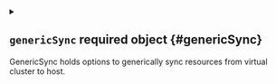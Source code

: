 
<details className="config-field" data-expandable="true">
<summary>

## `genericSync` <span className="config-field-required" data-required="false">required</span> <span className="config-field-type">object</span> <span className="config-field-default"></span> <span className="config-field-enum"></span> {#genericSync}

GenericSync holds options to generically sync resources from virtual cluster to host.

</summary>




<details className="config-field" data-expandable="false" open>
<summary>

### `version` <span className="config-field-required" data-required="false">required</span> <span className="config-field-type">string</span> <span className="config-field-default"></span> <span className="config-field-enum"></span> {#genericSync-version}

Version is the config version

</summary>



</details>



<details className="config-field" data-expandable="true">
<summary>

### `export` <span className="config-field-required" data-required="false">required</span> <span className="config-field-type">object[]</span> <span className="config-field-default"></span> <span className="config-field-enum"></span> {#genericSync-export}

Exports syncs a resource from the virtual cluster to the host

</summary>




<details className="config-field" data-expandable="false" open>
<summary>

#### `apiVersion` <span className="config-field-required" data-required="false">required</span> <span className="config-field-type">string</span> <span className="config-field-default"></span> <span className="config-field-enum"></span> {#genericSync-export-apiVersion}

APIVersion of the object to sync

</summary>



</details>



<details className="config-field" data-expandable="false" open>
<summary>

#### `kind` <span className="config-field-required" data-required="false">required</span> <span className="config-field-type">string</span> <span className="config-field-default"></span> <span className="config-field-enum"></span> {#genericSync-export-kind}

Kind of the object to sync

</summary>



</details>



<details className="config-field" data-expandable="false" open>
<summary>

#### `optional` <span className="config-field-required" data-required="false">required</span> <span className="config-field-type">boolean</span> <span className="config-field-default"></span> <span className="config-field-enum"></span> {#genericSync-export-optional}



</summary>



</details>



<details className="config-field" data-expandable="false" open>
<summary>

#### `replaceOnConflict` <span className="config-field-required" data-required="false">required</span> <span className="config-field-type">boolean</span> <span className="config-field-default"></span> <span className="config-field-enum"></span> {#genericSync-export-replaceOnConflict}

ReplaceWhenInvalid determines if the controller should try to recreate the object
if there is a problem applying

</summary>



</details>



<details className="config-field" data-expandable="true">
<summary>

#### `patches` <span className="config-field-required" data-required="false">required</span> <span className="config-field-type">object[]</span> <span className="config-field-default"></span> <span className="config-field-enum"></span> {#genericSync-export-patches}

Patches are the patches to apply on the virtual cluster objects
when syncing them from the host cluster

</summary>




<details className="config-field" data-expandable="false" open>
<summary>

##### `op` <span className="config-field-required" data-required="false">required</span> <span className="config-field-type">string</span> <span className="config-field-default"></span> <span className="config-field-enum"></span> {#genericSync-export-patches-op}

Operation is the type of the patch

</summary>



</details>



<details className="config-field" data-expandable="false" open>
<summary>

##### `fromPath` <span className="config-field-required" data-required="false">required</span> <span className="config-field-type">string</span> <span className="config-field-default"></span> <span className="config-field-enum"></span> {#genericSync-export-patches-fromPath}

FromPath is the path from the other object

</summary>



</details>



<details className="config-field" data-expandable="false" open>
<summary>

##### `path` <span className="config-field-required" data-required="false">required</span> <span className="config-field-type">string</span> <span className="config-field-default"></span> <span className="config-field-enum"></span> {#genericSync-export-patches-path}

Path is the path of the patch

</summary>



</details>



<details className="config-field" data-expandable="false" open>
<summary>

##### `namePath` <span className="config-field-required" data-required="false">required</span> <span className="config-field-type">string</span> <span className="config-field-default"></span> <span className="config-field-enum"></span> {#genericSync-export-patches-namePath}

NamePath is the path to the name of a child resource within Path

</summary>



</details>



<details className="config-field" data-expandable="false" open>
<summary>

##### `namespacePath` <span className="config-field-required" data-required="false">required</span> <span className="config-field-type">string</span> <span className="config-field-default"></span> <span className="config-field-enum"></span> {#genericSync-export-patches-namespacePath}

NamespacePath is path to the namespace of a child resource within Path

</summary>



</details>



<details className="config-field" data-expandable="false" open>
<summary>

##### `value` <span className="config-field-required" data-required="false">required</span> <span className="config-field-type">object</span> <span className="config-field-default"></span> <span className="config-field-enum"></span> {#genericSync-export-patches-value}

Value is the new value to be set to the path

</summary>



</details>



<details className="config-field" data-expandable="false" open>
<summary>

##### `regex` <span className="config-field-required" data-required="false">required</span> <span className="config-field-type">string</span> <span className="config-field-default"></span> <span className="config-field-enum"></span> {#genericSync-export-patches-regex}

Regex - is regular expresion used to identify the Name,
and optionally Namespace, parts of the field value that
will be replaced with the rewritten Name and/or Namespace

</summary>



</details>



<details className="config-field" data-expandable="true">
<summary>

##### `conditions` <span className="config-field-required" data-required="false">required</span> <span className="config-field-type">object[]</span> <span className="config-field-default"></span> <span className="config-field-enum"></span> {#genericSync-export-patches-conditions}

Conditions are conditions that must be true for
the patch to get executed

</summary>




<details className="config-field" data-expandable="false" open>
<summary>

##### `path` <span className="config-field-required" data-required="false">required</span> <span className="config-field-type">string</span> <span className="config-field-default"></span> <span className="config-field-enum"></span> {#genericSync-export-patches-conditions-path}

Path is the path within the object to select

</summary>



</details>



<details className="config-field" data-expandable="false" open>
<summary>

##### `subPath` <span className="config-field-required" data-required="false">required</span> <span className="config-field-type">string</span> <span className="config-field-default"></span> <span className="config-field-enum"></span> {#genericSync-export-patches-conditions-subPath}

SubPath is the path below the selected object to select

</summary>



</details>



<details className="config-field" data-expandable="false" open>
<summary>

##### `equal` <span className="config-field-required" data-required="false">required</span> <span className="config-field-type">object</span> <span className="config-field-default"></span> <span className="config-field-enum"></span> {#genericSync-export-patches-conditions-equal}

Equal is the value the path should be equal to

</summary>



</details>



<details className="config-field" data-expandable="false" open>
<summary>

##### `notEqual` <span className="config-field-required" data-required="false">required</span> <span className="config-field-type">object</span> <span className="config-field-default"></span> <span className="config-field-enum"></span> {#genericSync-export-patches-conditions-notEqual}

NotEqual is the value the path should not be equal to

</summary>



</details>



<details className="config-field" data-expandable="false" open>
<summary>

##### `empty` <span className="config-field-required" data-required="false">required</span> <span className="config-field-type">boolean</span> <span className="config-field-default"></span> <span className="config-field-enum"></span> {#genericSync-export-patches-conditions-empty}

Empty means that the path value should be empty or unset

</summary>



</details>


</details>



<details className="config-field" data-expandable="false" open>
<summary>

##### `ignore` <span className="config-field-required" data-required="false">required</span> <span className="config-field-type">boolean</span> <span className="config-field-default"></span> <span className="config-field-enum"></span> {#genericSync-export-patches-ignore}

Ignore determines if the path should be ignored if handled as a reverse patch

</summary>



</details>



<details className="config-field" data-expandable="true">
<summary>

##### `sync` <span className="config-field-required" data-required="false">required</span> <span className="config-field-type">object</span> <span className="config-field-default"></span> <span className="config-field-enum"></span> {#genericSync-export-patches-sync}

Sync defines if a specialized syncer should be initialized using values
from the rewriteName operation as Secret/Configmap names to be synced

</summary>




<details className="config-field" data-expandable="false" open>
<summary>

##### `secret` <span className="config-field-required" data-required="false">required</span> <span className="config-field-type">boolean</span> <span className="config-field-default"></span> <span className="config-field-enum"></span> {#genericSync-export-patches-sync-secret}



</summary>



</details>



<details className="config-field" data-expandable="false" open>
<summary>

##### `configmap` <span className="config-field-required" data-required="false">required</span> <span className="config-field-type">boolean</span> <span className="config-field-default"></span> <span className="config-field-enum"></span> {#genericSync-export-patches-sync-configmap}



</summary>



</details>


</details>


</details>



<details className="config-field" data-expandable="true">
<summary>

#### `reversePatches` <span className="config-field-required" data-required="false">required</span> <span className="config-field-type">object[]</span> <span className="config-field-default"></span> <span className="config-field-enum"></span> {#genericSync-export-reversePatches}

ReversePatches are the patches to apply to host cluster objects
after it has been synced to the virtual cluster

</summary>




<details className="config-field" data-expandable="false" open>
<summary>

##### `op` <span className="config-field-required" data-required="false">required</span> <span className="config-field-type">string</span> <span className="config-field-default"></span> <span className="config-field-enum"></span> {#genericSync-export-reversePatches-op}

Operation is the type of the patch

</summary>



</details>



<details className="config-field" data-expandable="false" open>
<summary>

##### `fromPath` <span className="config-field-required" data-required="false">required</span> <span className="config-field-type">string</span> <span className="config-field-default"></span> <span className="config-field-enum"></span> {#genericSync-export-reversePatches-fromPath}

FromPath is the path from the other object

</summary>



</details>



<details className="config-field" data-expandable="false" open>
<summary>

##### `path` <span className="config-field-required" data-required="false">required</span> <span className="config-field-type">string</span> <span className="config-field-default"></span> <span className="config-field-enum"></span> {#genericSync-export-reversePatches-path}

Path is the path of the patch

</summary>



</details>



<details className="config-field" data-expandable="false" open>
<summary>

##### `namePath` <span className="config-field-required" data-required="false">required</span> <span className="config-field-type">string</span> <span className="config-field-default"></span> <span className="config-field-enum"></span> {#genericSync-export-reversePatches-namePath}

NamePath is the path to the name of a child resource within Path

</summary>



</details>



<details className="config-field" data-expandable="false" open>
<summary>

##### `namespacePath` <span className="config-field-required" data-required="false">required</span> <span className="config-field-type">string</span> <span className="config-field-default"></span> <span className="config-field-enum"></span> {#genericSync-export-reversePatches-namespacePath}

NamespacePath is path to the namespace of a child resource within Path

</summary>



</details>



<details className="config-field" data-expandable="false" open>
<summary>

##### `value` <span className="config-field-required" data-required="false">required</span> <span className="config-field-type">object</span> <span className="config-field-default"></span> <span className="config-field-enum"></span> {#genericSync-export-reversePatches-value}

Value is the new value to be set to the path

</summary>



</details>



<details className="config-field" data-expandable="false" open>
<summary>

##### `regex` <span className="config-field-required" data-required="false">required</span> <span className="config-field-type">string</span> <span className="config-field-default"></span> <span className="config-field-enum"></span> {#genericSync-export-reversePatches-regex}

Regex - is regular expresion used to identify the Name,
and optionally Namespace, parts of the field value that
will be replaced with the rewritten Name and/or Namespace

</summary>



</details>



<details className="config-field" data-expandable="true">
<summary>

##### `conditions` <span className="config-field-required" data-required="false">required</span> <span className="config-field-type">object[]</span> <span className="config-field-default"></span> <span className="config-field-enum"></span> {#genericSync-export-reversePatches-conditions}

Conditions are conditions that must be true for
the patch to get executed

</summary>




<details className="config-field" data-expandable="false" open>
<summary>

##### `path` <span className="config-field-required" data-required="false">required</span> <span className="config-field-type">string</span> <span className="config-field-default"></span> <span className="config-field-enum"></span> {#genericSync-export-reversePatches-conditions-path}

Path is the path within the object to select

</summary>



</details>



<details className="config-field" data-expandable="false" open>
<summary>

##### `subPath` <span className="config-field-required" data-required="false">required</span> <span className="config-field-type">string</span> <span className="config-field-default"></span> <span className="config-field-enum"></span> {#genericSync-export-reversePatches-conditions-subPath}

SubPath is the path below the selected object to select

</summary>



</details>



<details className="config-field" data-expandable="false" open>
<summary>

##### `equal` <span className="config-field-required" data-required="false">required</span> <span className="config-field-type">object</span> <span className="config-field-default"></span> <span className="config-field-enum"></span> {#genericSync-export-reversePatches-conditions-equal}

Equal is the value the path should be equal to

</summary>



</details>



<details className="config-field" data-expandable="false" open>
<summary>

##### `notEqual` <span className="config-field-required" data-required="false">required</span> <span className="config-field-type">object</span> <span className="config-field-default"></span> <span className="config-field-enum"></span> {#genericSync-export-reversePatches-conditions-notEqual}

NotEqual is the value the path should not be equal to

</summary>



</details>



<details className="config-field" data-expandable="false" open>
<summary>

##### `empty` <span className="config-field-required" data-required="false">required</span> <span className="config-field-type">boolean</span> <span className="config-field-default"></span> <span className="config-field-enum"></span> {#genericSync-export-reversePatches-conditions-empty}

Empty means that the path value should be empty or unset

</summary>



</details>


</details>



<details className="config-field" data-expandable="false" open>
<summary>

##### `ignore` <span className="config-field-required" data-required="false">required</span> <span className="config-field-type">boolean</span> <span className="config-field-default"></span> <span className="config-field-enum"></span> {#genericSync-export-reversePatches-ignore}

Ignore determines if the path should be ignored if handled as a reverse patch

</summary>



</details>



<details className="config-field" data-expandable="true">
<summary>

##### `sync` <span className="config-field-required" data-required="false">required</span> <span className="config-field-type">object</span> <span className="config-field-default"></span> <span className="config-field-enum"></span> {#genericSync-export-reversePatches-sync}

Sync defines if a specialized syncer should be initialized using values
from the rewriteName operation as Secret/Configmap names to be synced

</summary>




<details className="config-field" data-expandable="false" open>
<summary>

##### `secret` <span className="config-field-required" data-required="false">required</span> <span className="config-field-type">boolean</span> <span className="config-field-default"></span> <span className="config-field-enum"></span> {#genericSync-export-reversePatches-sync-secret}



</summary>



</details>



<details className="config-field" data-expandable="false" open>
<summary>

##### `configmap` <span className="config-field-required" data-required="false">required</span> <span className="config-field-type">boolean</span> <span className="config-field-default"></span> <span className="config-field-enum"></span> {#genericSync-export-reversePatches-sync-configmap}



</summary>



</details>


</details>


</details>



<details className="config-field" data-expandable="true">
<summary>

#### `selector` <span className="config-field-required" data-required="false">required</span> <span className="config-field-type">object</span> <span className="config-field-default"></span> <span className="config-field-enum"></span> {#genericSync-export-selector}

Selector is a label selector to select the synced objects in the virtual cluster.
If empty, all objects will be synced.

</summary>




<details className="config-field" data-expandable="false" open>
<summary>

##### `labelSelector` <span className="config-field-required" data-required="false">required</span> <span className="config-field-type">object</span> <span className="config-field-default"></span> <span className="config-field-enum"></span> {#genericSync-export-selector-labelSelector}

LabelSelector are the labels to select the object from

</summary>



</details>


</details>


</details>



<details className="config-field" data-expandable="true">
<summary>

### `import` <span className="config-field-required" data-required="false">required</span> <span className="config-field-type">object[]</span> <span className="config-field-default"></span> <span className="config-field-enum"></span> {#genericSync-import}

Imports syncs a resource from the host cluster to virtual cluster

</summary>




<details className="config-field" data-expandable="false" open>
<summary>

#### `apiVersion` <span className="config-field-required" data-required="false">required</span> <span className="config-field-type">string</span> <span className="config-field-default"></span> <span className="config-field-enum"></span> {#genericSync-import-apiVersion}

APIVersion of the object to sync

</summary>



</details>



<details className="config-field" data-expandable="false" open>
<summary>

#### `kind` <span className="config-field-required" data-required="false">required</span> <span className="config-field-type">string</span> <span className="config-field-default"></span> <span className="config-field-enum"></span> {#genericSync-import-kind}

Kind of the object to sync

</summary>



</details>



<details className="config-field" data-expandable="false" open>
<summary>

#### `optional` <span className="config-field-required" data-required="false">required</span> <span className="config-field-type">boolean</span> <span className="config-field-default"></span> <span className="config-field-enum"></span> {#genericSync-import-optional}



</summary>



</details>



<details className="config-field" data-expandable="false" open>
<summary>

#### `replaceOnConflict` <span className="config-field-required" data-required="false">required</span> <span className="config-field-type">boolean</span> <span className="config-field-default"></span> <span className="config-field-enum"></span> {#genericSync-import-replaceOnConflict}

ReplaceWhenInvalid determines if the controller should try to recreate the object
if there is a problem applying

</summary>



</details>



<details className="config-field" data-expandable="true">
<summary>

#### `patches` <span className="config-field-required" data-required="false">required</span> <span className="config-field-type">object[]</span> <span className="config-field-default"></span> <span className="config-field-enum"></span> {#genericSync-import-patches}

Patches are the patches to apply on the virtual cluster objects
when syncing them from the host cluster

</summary>




<details className="config-field" data-expandable="false" open>
<summary>

##### `op` <span className="config-field-required" data-required="false">required</span> <span className="config-field-type">string</span> <span className="config-field-default"></span> <span className="config-field-enum"></span> {#genericSync-import-patches-op}

Operation is the type of the patch

</summary>



</details>



<details className="config-field" data-expandable="false" open>
<summary>

##### `fromPath` <span className="config-field-required" data-required="false">required</span> <span className="config-field-type">string</span> <span className="config-field-default"></span> <span className="config-field-enum"></span> {#genericSync-import-patches-fromPath}

FromPath is the path from the other object

</summary>



</details>



<details className="config-field" data-expandable="false" open>
<summary>

##### `path` <span className="config-field-required" data-required="false">required</span> <span className="config-field-type">string</span> <span className="config-field-default"></span> <span className="config-field-enum"></span> {#genericSync-import-patches-path}

Path is the path of the patch

</summary>



</details>



<details className="config-field" data-expandable="false" open>
<summary>

##### `namePath` <span className="config-field-required" data-required="false">required</span> <span className="config-field-type">string</span> <span className="config-field-default"></span> <span className="config-field-enum"></span> {#genericSync-import-patches-namePath}

NamePath is the path to the name of a child resource within Path

</summary>



</details>



<details className="config-field" data-expandable="false" open>
<summary>

##### `namespacePath` <span className="config-field-required" data-required="false">required</span> <span className="config-field-type">string</span> <span className="config-field-default"></span> <span className="config-field-enum"></span> {#genericSync-import-patches-namespacePath}

NamespacePath is path to the namespace of a child resource within Path

</summary>



</details>



<details className="config-field" data-expandable="false" open>
<summary>

##### `value` <span className="config-field-required" data-required="false">required</span> <span className="config-field-type">object</span> <span className="config-field-default"></span> <span className="config-field-enum"></span> {#genericSync-import-patches-value}

Value is the new value to be set to the path

</summary>



</details>



<details className="config-field" data-expandable="false" open>
<summary>

##### `regex` <span className="config-field-required" data-required="false">required</span> <span className="config-field-type">string</span> <span className="config-field-default"></span> <span className="config-field-enum"></span> {#genericSync-import-patches-regex}

Regex - is regular expresion used to identify the Name,
and optionally Namespace, parts of the field value that
will be replaced with the rewritten Name and/or Namespace

</summary>



</details>



<details className="config-field" data-expandable="true">
<summary>

##### `conditions` <span className="config-field-required" data-required="false">required</span> <span className="config-field-type">object[]</span> <span className="config-field-default"></span> <span className="config-field-enum"></span> {#genericSync-import-patches-conditions}

Conditions are conditions that must be true for
the patch to get executed

</summary>




<details className="config-field" data-expandable="false" open>
<summary>

##### `path` <span className="config-field-required" data-required="false">required</span> <span className="config-field-type">string</span> <span className="config-field-default"></span> <span className="config-field-enum"></span> {#genericSync-import-patches-conditions-path}

Path is the path within the object to select

</summary>



</details>



<details className="config-field" data-expandable="false" open>
<summary>

##### `subPath` <span className="config-field-required" data-required="false">required</span> <span className="config-field-type">string</span> <span className="config-field-default"></span> <span className="config-field-enum"></span> {#genericSync-import-patches-conditions-subPath}

SubPath is the path below the selected object to select

</summary>



</details>



<details className="config-field" data-expandable="false" open>
<summary>

##### `equal` <span className="config-field-required" data-required="false">required</span> <span className="config-field-type">object</span> <span className="config-field-default"></span> <span className="config-field-enum"></span> {#genericSync-import-patches-conditions-equal}

Equal is the value the path should be equal to

</summary>



</details>



<details className="config-field" data-expandable="false" open>
<summary>

##### `notEqual` <span className="config-field-required" data-required="false">required</span> <span className="config-field-type">object</span> <span className="config-field-default"></span> <span className="config-field-enum"></span> {#genericSync-import-patches-conditions-notEqual}

NotEqual is the value the path should not be equal to

</summary>



</details>



<details className="config-field" data-expandable="false" open>
<summary>

##### `empty` <span className="config-field-required" data-required="false">required</span> <span className="config-field-type">boolean</span> <span className="config-field-default"></span> <span className="config-field-enum"></span> {#genericSync-import-patches-conditions-empty}

Empty means that the path value should be empty or unset

</summary>



</details>


</details>



<details className="config-field" data-expandable="false" open>
<summary>

##### `ignore` <span className="config-field-required" data-required="false">required</span> <span className="config-field-type">boolean</span> <span className="config-field-default"></span> <span className="config-field-enum"></span> {#genericSync-import-patches-ignore}

Ignore determines if the path should be ignored if handled as a reverse patch

</summary>



</details>



<details className="config-field" data-expandable="true">
<summary>

##### `sync` <span className="config-field-required" data-required="false">required</span> <span className="config-field-type">object</span> <span className="config-field-default"></span> <span className="config-field-enum"></span> {#genericSync-import-patches-sync}

Sync defines if a specialized syncer should be initialized using values
from the rewriteName operation as Secret/Configmap names to be synced

</summary>




<details className="config-field" data-expandable="false" open>
<summary>

##### `secret` <span className="config-field-required" data-required="false">required</span> <span className="config-field-type">boolean</span> <span className="config-field-default"></span> <span className="config-field-enum"></span> {#genericSync-import-patches-sync-secret}



</summary>



</details>



<details className="config-field" data-expandable="false" open>
<summary>

##### `configmap` <span className="config-field-required" data-required="false">required</span> <span className="config-field-type">boolean</span> <span className="config-field-default"></span> <span className="config-field-enum"></span> {#genericSync-import-patches-sync-configmap}



</summary>



</details>


</details>


</details>



<details className="config-field" data-expandable="true">
<summary>

#### `reversePatches` <span className="config-field-required" data-required="false">required</span> <span className="config-field-type">object[]</span> <span className="config-field-default"></span> <span className="config-field-enum"></span> {#genericSync-import-reversePatches}

ReversePatches are the patches to apply to host cluster objects
after it has been synced to the virtual cluster

</summary>




<details className="config-field" data-expandable="false" open>
<summary>

##### `op` <span className="config-field-required" data-required="false">required</span> <span className="config-field-type">string</span> <span className="config-field-default"></span> <span className="config-field-enum"></span> {#genericSync-import-reversePatches-op}

Operation is the type of the patch

</summary>



</details>



<details className="config-field" data-expandable="false" open>
<summary>

##### `fromPath` <span className="config-field-required" data-required="false">required</span> <span className="config-field-type">string</span> <span className="config-field-default"></span> <span className="config-field-enum"></span> {#genericSync-import-reversePatches-fromPath}

FromPath is the path from the other object

</summary>



</details>



<details className="config-field" data-expandable="false" open>
<summary>

##### `path` <span className="config-field-required" data-required="false">required</span> <span className="config-field-type">string</span> <span className="config-field-default"></span> <span className="config-field-enum"></span> {#genericSync-import-reversePatches-path}

Path is the path of the patch

</summary>



</details>



<details className="config-field" data-expandable="false" open>
<summary>

##### `namePath` <span className="config-field-required" data-required="false">required</span> <span className="config-field-type">string</span> <span className="config-field-default"></span> <span className="config-field-enum"></span> {#genericSync-import-reversePatches-namePath}

NamePath is the path to the name of a child resource within Path

</summary>



</details>



<details className="config-field" data-expandable="false" open>
<summary>

##### `namespacePath` <span className="config-field-required" data-required="false">required</span> <span className="config-field-type">string</span> <span className="config-field-default"></span> <span className="config-field-enum"></span> {#genericSync-import-reversePatches-namespacePath}

NamespacePath is path to the namespace of a child resource within Path

</summary>



</details>



<details className="config-field" data-expandable="false" open>
<summary>

##### `value` <span className="config-field-required" data-required="false">required</span> <span className="config-field-type">object</span> <span className="config-field-default"></span> <span className="config-field-enum"></span> {#genericSync-import-reversePatches-value}

Value is the new value to be set to the path

</summary>



</details>



<details className="config-field" data-expandable="false" open>
<summary>

##### `regex` <span className="config-field-required" data-required="false">required</span> <span className="config-field-type">string</span> <span className="config-field-default"></span> <span className="config-field-enum"></span> {#genericSync-import-reversePatches-regex}

Regex - is regular expresion used to identify the Name,
and optionally Namespace, parts of the field value that
will be replaced with the rewritten Name and/or Namespace

</summary>



</details>



<details className="config-field" data-expandable="true">
<summary>

##### `conditions` <span className="config-field-required" data-required="false">required</span> <span className="config-field-type">object[]</span> <span className="config-field-default"></span> <span className="config-field-enum"></span> {#genericSync-import-reversePatches-conditions}

Conditions are conditions that must be true for
the patch to get executed

</summary>




<details className="config-field" data-expandable="false" open>
<summary>

##### `path` <span className="config-field-required" data-required="false">required</span> <span className="config-field-type">string</span> <span className="config-field-default"></span> <span className="config-field-enum"></span> {#genericSync-import-reversePatches-conditions-path}

Path is the path within the object to select

</summary>



</details>



<details className="config-field" data-expandable="false" open>
<summary>

##### `subPath` <span className="config-field-required" data-required="false">required</span> <span className="config-field-type">string</span> <span className="config-field-default"></span> <span className="config-field-enum"></span> {#genericSync-import-reversePatches-conditions-subPath}

SubPath is the path below the selected object to select

</summary>



</details>



<details className="config-field" data-expandable="false" open>
<summary>

##### `equal` <span className="config-field-required" data-required="false">required</span> <span className="config-field-type">object</span> <span className="config-field-default"></span> <span className="config-field-enum"></span> {#genericSync-import-reversePatches-conditions-equal}

Equal is the value the path should be equal to

</summary>



</details>



<details className="config-field" data-expandable="false" open>
<summary>

##### `notEqual` <span className="config-field-required" data-required="false">required</span> <span className="config-field-type">object</span> <span className="config-field-default"></span> <span className="config-field-enum"></span> {#genericSync-import-reversePatches-conditions-notEqual}

NotEqual is the value the path should not be equal to

</summary>



</details>



<details className="config-field" data-expandable="false" open>
<summary>

##### `empty` <span className="config-field-required" data-required="false">required</span> <span className="config-field-type">boolean</span> <span className="config-field-default"></span> <span className="config-field-enum"></span> {#genericSync-import-reversePatches-conditions-empty}

Empty means that the path value should be empty or unset

</summary>



</details>


</details>



<details className="config-field" data-expandable="false" open>
<summary>

##### `ignore` <span className="config-field-required" data-required="false">required</span> <span className="config-field-type">boolean</span> <span className="config-field-default"></span> <span className="config-field-enum"></span> {#genericSync-import-reversePatches-ignore}

Ignore determines if the path should be ignored if handled as a reverse patch

</summary>



</details>



<details className="config-field" data-expandable="true">
<summary>

##### `sync` <span className="config-field-required" data-required="false">required</span> <span className="config-field-type">object</span> <span className="config-field-default"></span> <span className="config-field-enum"></span> {#genericSync-import-reversePatches-sync}

Sync defines if a specialized syncer should be initialized using values
from the rewriteName operation as Secret/Configmap names to be synced

</summary>




<details className="config-field" data-expandable="false" open>
<summary>

##### `secret` <span className="config-field-required" data-required="false">required</span> <span className="config-field-type">boolean</span> <span className="config-field-default"></span> <span className="config-field-enum"></span> {#genericSync-import-reversePatches-sync-secret}



</summary>



</details>



<details className="config-field" data-expandable="false" open>
<summary>

##### `configmap` <span className="config-field-required" data-required="false">required</span> <span className="config-field-type">boolean</span> <span className="config-field-default"></span> <span className="config-field-enum"></span> {#genericSync-import-reversePatches-sync-configmap}



</summary>



</details>


</details>


</details>


</details>



<details className="config-field" data-expandable="true">
<summary>

### `hooks` <span className="config-field-required" data-required="false">required</span> <span className="config-field-type">object</span> <span className="config-field-default"></span> <span className="config-field-enum"></span> {#genericSync-hooks}

Hooks are hooks that can be used to inject custom patches before syncing

</summary>




<details className="config-field" data-expandable="true">
<summary>

#### `hostToVirtual` <span className="config-field-required" data-required="false">required</span> <span className="config-field-type">object[]</span> <span className="config-field-default"></span> <span className="config-field-enum"></span> {#genericSync-hooks-hostToVirtual}

HostToVirtual is a hook that is executed before syncing from the host to the virtual cluster

</summary>




<details className="config-field" data-expandable="false" open>
<summary>

##### `apiVersion` <span className="config-field-required" data-required="false">required</span> <span className="config-field-type">string</span> <span className="config-field-default"></span> <span className="config-field-enum"></span> {#genericSync-hooks-hostToVirtual-apiVersion}

APIVersion of the object to sync

</summary>



</details>



<details className="config-field" data-expandable="false" open>
<summary>

##### `kind` <span className="config-field-required" data-required="false">required</span> <span className="config-field-type">string</span> <span className="config-field-default"></span> <span className="config-field-enum"></span> {#genericSync-hooks-hostToVirtual-kind}

Kind of the object to sync

</summary>



</details>



<details className="config-field" data-expandable="false" open>
<summary>

##### `verbs` <span className="config-field-required" data-required="false">required</span> <span className="config-field-type">string[]</span> <span className="config-field-default"></span> <span className="config-field-enum"></span> {#genericSync-hooks-hostToVirtual-verbs}

Verbs are the verbs that the hook should mutate

</summary>



</details>



<details className="config-field" data-expandable="true">
<summary>

##### `patches` <span className="config-field-required" data-required="false">required</span> <span className="config-field-type">object[]</span> <span className="config-field-default"></span> <span className="config-field-enum"></span> {#genericSync-hooks-hostToVirtual-patches}

Patches are the patches to apply on the object to be synced

</summary>




<details className="config-field" data-expandable="false" open>
<summary>

##### `op` <span className="config-field-required" data-required="false">required</span> <span className="config-field-type">string</span> <span className="config-field-default"></span> <span className="config-field-enum"></span> {#genericSync-hooks-hostToVirtual-patches-op}

Operation is the type of the patch

</summary>



</details>



<details className="config-field" data-expandable="false" open>
<summary>

##### `fromPath` <span className="config-field-required" data-required="false">required</span> <span className="config-field-type">string</span> <span className="config-field-default"></span> <span className="config-field-enum"></span> {#genericSync-hooks-hostToVirtual-patches-fromPath}

FromPath is the path from the other object

</summary>



</details>



<details className="config-field" data-expandable="false" open>
<summary>

##### `path` <span className="config-field-required" data-required="false">required</span> <span className="config-field-type">string</span> <span className="config-field-default"></span> <span className="config-field-enum"></span> {#genericSync-hooks-hostToVirtual-patches-path}

Path is the path of the patch

</summary>



</details>



<details className="config-field" data-expandable="false" open>
<summary>

##### `namePath` <span className="config-field-required" data-required="false">required</span> <span className="config-field-type">string</span> <span className="config-field-default"></span> <span className="config-field-enum"></span> {#genericSync-hooks-hostToVirtual-patches-namePath}

NamePath is the path to the name of a child resource within Path

</summary>



</details>



<details className="config-field" data-expandable="false" open>
<summary>

##### `namespacePath` <span className="config-field-required" data-required="false">required</span> <span className="config-field-type">string</span> <span className="config-field-default"></span> <span className="config-field-enum"></span> {#genericSync-hooks-hostToVirtual-patches-namespacePath}

NamespacePath is path to the namespace of a child resource within Path

</summary>



</details>



<details className="config-field" data-expandable="false" open>
<summary>

##### `value` <span className="config-field-required" data-required="false">required</span> <span className="config-field-type">object</span> <span className="config-field-default"></span> <span className="config-field-enum"></span> {#genericSync-hooks-hostToVirtual-patches-value}

Value is the new value to be set to the path

</summary>



</details>



<details className="config-field" data-expandable="false" open>
<summary>

##### `regex` <span className="config-field-required" data-required="false">required</span> <span className="config-field-type">string</span> <span className="config-field-default"></span> <span className="config-field-enum"></span> {#genericSync-hooks-hostToVirtual-patches-regex}

Regex - is regular expresion used to identify the Name,
and optionally Namespace, parts of the field value that
will be replaced with the rewritten Name and/or Namespace

</summary>



</details>



<details className="config-field" data-expandable="true">
<summary>

##### `conditions` <span className="config-field-required" data-required="false">required</span> <span className="config-field-type">object[]</span> <span className="config-field-default"></span> <span className="config-field-enum"></span> {#genericSync-hooks-hostToVirtual-patches-conditions}

Conditions are conditions that must be true for
the patch to get executed

</summary>




<details className="config-field" data-expandable="false" open>
<summary>

##### `path` <span className="config-field-required" data-required="false">required</span> <span className="config-field-type">string</span> <span className="config-field-default"></span> <span className="config-field-enum"></span> {#genericSync-hooks-hostToVirtual-patches-conditions-path}

Path is the path within the object to select

</summary>



</details>



<details className="config-field" data-expandable="false" open>
<summary>

##### `subPath` <span className="config-field-required" data-required="false">required</span> <span className="config-field-type">string</span> <span className="config-field-default"></span> <span className="config-field-enum"></span> {#genericSync-hooks-hostToVirtual-patches-conditions-subPath}

SubPath is the path below the selected object to select

</summary>



</details>



<details className="config-field" data-expandable="false" open>
<summary>

##### `equal` <span className="config-field-required" data-required="false">required</span> <span className="config-field-type">object</span> <span className="config-field-default"></span> <span className="config-field-enum"></span> {#genericSync-hooks-hostToVirtual-patches-conditions-equal}

Equal is the value the path should be equal to

</summary>



</details>



<details className="config-field" data-expandable="false" open>
<summary>

##### `notEqual` <span className="config-field-required" data-required="false">required</span> <span className="config-field-type">object</span> <span className="config-field-default"></span> <span className="config-field-enum"></span> {#genericSync-hooks-hostToVirtual-patches-conditions-notEqual}

NotEqual is the value the path should not be equal to

</summary>



</details>



<details className="config-field" data-expandable="false" open>
<summary>

##### `empty` <span className="config-field-required" data-required="false">required</span> <span className="config-field-type">boolean</span> <span className="config-field-default"></span> <span className="config-field-enum"></span> {#genericSync-hooks-hostToVirtual-patches-conditions-empty}

Empty means that the path value should be empty or unset

</summary>



</details>


</details>



<details className="config-field" data-expandable="false" open>
<summary>

##### `ignore` <span className="config-field-required" data-required="false">required</span> <span className="config-field-type">boolean</span> <span className="config-field-default"></span> <span className="config-field-enum"></span> {#genericSync-hooks-hostToVirtual-patches-ignore}

Ignore determines if the path should be ignored if handled as a reverse patch

</summary>



</details>



<details className="config-field" data-expandable="true">
<summary>

##### `sync` <span className="config-field-required" data-required="false">required</span> <span className="config-field-type">object</span> <span className="config-field-default"></span> <span className="config-field-enum"></span> {#genericSync-hooks-hostToVirtual-patches-sync}

Sync defines if a specialized syncer should be initialized using values
from the rewriteName operation as Secret/Configmap names to be synced

</summary>




<details className="config-field" data-expandable="false" open>
<summary>

##### `secret` <span className="config-field-required" data-required="false">required</span> <span className="config-field-type">boolean</span> <span className="config-field-default"></span> <span className="config-field-enum"></span> {#genericSync-hooks-hostToVirtual-patches-sync-secret}



</summary>



</details>



<details className="config-field" data-expandable="false" open>
<summary>

##### `configmap` <span className="config-field-required" data-required="false">required</span> <span className="config-field-type">boolean</span> <span className="config-field-default"></span> <span className="config-field-enum"></span> {#genericSync-hooks-hostToVirtual-patches-sync-configmap}



</summary>



</details>


</details>


</details>


</details>



<details className="config-field" data-expandable="true">
<summary>

#### `virtualToHost` <span className="config-field-required" data-required="false">required</span> <span className="config-field-type">object[]</span> <span className="config-field-default"></span> <span className="config-field-enum"></span> {#genericSync-hooks-virtualToHost}

VirtualToHost is a hook that is executed before syncing from the virtual to the host cluster

</summary>




<details className="config-field" data-expandable="false" open>
<summary>

##### `apiVersion` <span className="config-field-required" data-required="false">required</span> <span className="config-field-type">string</span> <span className="config-field-default"></span> <span className="config-field-enum"></span> {#genericSync-hooks-virtualToHost-apiVersion}

APIVersion of the object to sync

</summary>



</details>



<details className="config-field" data-expandable="false" open>
<summary>

##### `kind` <span className="config-field-required" data-required="false">required</span> <span className="config-field-type">string</span> <span className="config-field-default"></span> <span className="config-field-enum"></span> {#genericSync-hooks-virtualToHost-kind}

Kind of the object to sync

</summary>



</details>



<details className="config-field" data-expandable="false" open>
<summary>

##### `verbs` <span className="config-field-required" data-required="false">required</span> <span className="config-field-type">string[]</span> <span className="config-field-default"></span> <span className="config-field-enum"></span> {#genericSync-hooks-virtualToHost-verbs}

Verbs are the verbs that the hook should mutate

</summary>



</details>



<details className="config-field" data-expandable="true">
<summary>

##### `patches` <span className="config-field-required" data-required="false">required</span> <span className="config-field-type">object[]</span> <span className="config-field-default"></span> <span className="config-field-enum"></span> {#genericSync-hooks-virtualToHost-patches}

Patches are the patches to apply on the object to be synced

</summary>




<details className="config-field" data-expandable="false" open>
<summary>

##### `op` <span className="config-field-required" data-required="false">required</span> <span className="config-field-type">string</span> <span className="config-field-default"></span> <span className="config-field-enum"></span> {#genericSync-hooks-virtualToHost-patches-op}

Operation is the type of the patch

</summary>



</details>



<details className="config-field" data-expandable="false" open>
<summary>

##### `fromPath` <span className="config-field-required" data-required="false">required</span> <span className="config-field-type">string</span> <span className="config-field-default"></span> <span className="config-field-enum"></span> {#genericSync-hooks-virtualToHost-patches-fromPath}

FromPath is the path from the other object

</summary>



</details>



<details className="config-field" data-expandable="false" open>
<summary>

##### `path` <span className="config-field-required" data-required="false">required</span> <span className="config-field-type">string</span> <span className="config-field-default"></span> <span className="config-field-enum"></span> {#genericSync-hooks-virtualToHost-patches-path}

Path is the path of the patch

</summary>



</details>



<details className="config-field" data-expandable="false" open>
<summary>

##### `namePath` <span className="config-field-required" data-required="false">required</span> <span className="config-field-type">string</span> <span className="config-field-default"></span> <span className="config-field-enum"></span> {#genericSync-hooks-virtualToHost-patches-namePath}

NamePath is the path to the name of a child resource within Path

</summary>



</details>



<details className="config-field" data-expandable="false" open>
<summary>

##### `namespacePath` <span className="config-field-required" data-required="false">required</span> <span className="config-field-type">string</span> <span className="config-field-default"></span> <span className="config-field-enum"></span> {#genericSync-hooks-virtualToHost-patches-namespacePath}

NamespacePath is path to the namespace of a child resource within Path

</summary>



</details>



<details className="config-field" data-expandable="false" open>
<summary>

##### `value` <span className="config-field-required" data-required="false">required</span> <span className="config-field-type">object</span> <span className="config-field-default"></span> <span className="config-field-enum"></span> {#genericSync-hooks-virtualToHost-patches-value}

Value is the new value to be set to the path

</summary>



</details>



<details className="config-field" data-expandable="false" open>
<summary>

##### `regex` <span className="config-field-required" data-required="false">required</span> <span className="config-field-type">string</span> <span className="config-field-default"></span> <span className="config-field-enum"></span> {#genericSync-hooks-virtualToHost-patches-regex}

Regex - is regular expresion used to identify the Name,
and optionally Namespace, parts of the field value that
will be replaced with the rewritten Name and/or Namespace

</summary>



</details>



<details className="config-field" data-expandable="true">
<summary>

##### `conditions` <span className="config-field-required" data-required="false">required</span> <span className="config-field-type">object[]</span> <span className="config-field-default"></span> <span className="config-field-enum"></span> {#genericSync-hooks-virtualToHost-patches-conditions}

Conditions are conditions that must be true for
the patch to get executed

</summary>




<details className="config-field" data-expandable="false" open>
<summary>

##### `path` <span className="config-field-required" data-required="false">required</span> <span className="config-field-type">string</span> <span className="config-field-default"></span> <span className="config-field-enum"></span> {#genericSync-hooks-virtualToHost-patches-conditions-path}

Path is the path within the object to select

</summary>



</details>



<details className="config-field" data-expandable="false" open>
<summary>

##### `subPath` <span className="config-field-required" data-required="false">required</span> <span className="config-field-type">string</span> <span className="config-field-default"></span> <span className="config-field-enum"></span> {#genericSync-hooks-virtualToHost-patches-conditions-subPath}

SubPath is the path below the selected object to select

</summary>



</details>



<details className="config-field" data-expandable="false" open>
<summary>

##### `equal` <span className="config-field-required" data-required="false">required</span> <span className="config-field-type">object</span> <span className="config-field-default"></span> <span className="config-field-enum"></span> {#genericSync-hooks-virtualToHost-patches-conditions-equal}

Equal is the value the path should be equal to

</summary>



</details>



<details className="config-field" data-expandable="false" open>
<summary>

##### `notEqual` <span className="config-field-required" data-required="false">required</span> <span className="config-field-type">object</span> <span className="config-field-default"></span> <span className="config-field-enum"></span> {#genericSync-hooks-virtualToHost-patches-conditions-notEqual}

NotEqual is the value the path should not be equal to

</summary>



</details>



<details className="config-field" data-expandable="false" open>
<summary>

##### `empty` <span className="config-field-required" data-required="false">required</span> <span className="config-field-type">boolean</span> <span className="config-field-default"></span> <span className="config-field-enum"></span> {#genericSync-hooks-virtualToHost-patches-conditions-empty}

Empty means that the path value should be empty or unset

</summary>



</details>


</details>



<details className="config-field" data-expandable="false" open>
<summary>

##### `ignore` <span className="config-field-required" data-required="false">required</span> <span className="config-field-type">boolean</span> <span className="config-field-default"></span> <span className="config-field-enum"></span> {#genericSync-hooks-virtualToHost-patches-ignore}

Ignore determines if the path should be ignored if handled as a reverse patch

</summary>



</details>



<details className="config-field" data-expandable="true">
<summary>

##### `sync` <span className="config-field-required" data-required="false">required</span> <span className="config-field-type">object</span> <span className="config-field-default"></span> <span className="config-field-enum"></span> {#genericSync-hooks-virtualToHost-patches-sync}

Sync defines if a specialized syncer should be initialized using values
from the rewriteName operation as Secret/Configmap names to be synced

</summary>




<details className="config-field" data-expandable="false" open>
<summary>

##### `secret` <span className="config-field-required" data-required="false">required</span> <span className="config-field-type">boolean</span> <span className="config-field-default"></span> <span className="config-field-enum"></span> {#genericSync-hooks-virtualToHost-patches-sync-secret}



</summary>



</details>



<details className="config-field" data-expandable="false" open>
<summary>

##### `configmap` <span className="config-field-required" data-required="false">required</span> <span className="config-field-type">boolean</span> <span className="config-field-default"></span> <span className="config-field-enum"></span> {#genericSync-hooks-virtualToHost-patches-sync-configmap}



</summary>



</details>


</details>


</details>


</details>


</details>



<details className="config-field" data-expandable="true">
<summary>

### `clusterRole` <span className="config-field-required" data-required="false">required</span> <span className="config-field-type">object</span> <span className="config-field-default"></span> <span className="config-field-enum"></span> {#genericSync-clusterRole}



</summary>




<details className="config-field" data-expandable="false" open>
<summary>

#### `extraRules` <span className="config-field-required" data-required="false">required</span> <span className="config-field-type">object[]</span> <span className="config-field-default"></span> <span className="config-field-enum"></span> {#genericSync-clusterRole-extraRules}



</summary>



</details>


</details>



<details className="config-field" data-expandable="true">
<summary>

### `role` <span className="config-field-required" data-required="false">required</span> <span className="config-field-type">object</span> <span className="config-field-default"></span> <span className="config-field-enum"></span> {#genericSync-role}



</summary>




<details className="config-field" data-expandable="false" open>
<summary>

#### `extraRules` <span className="config-field-required" data-required="false">required</span> <span className="config-field-type">object[]</span> <span className="config-field-default"></span> <span className="config-field-enum"></span> {#genericSync-role-extraRules}



</summary>



</details>


</details>


</details>
